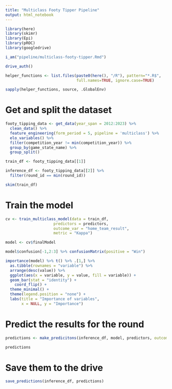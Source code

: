 ```yaml
---
title: "Multiclass Footy Tipper Pipeline"
output: html_notebook
---
```


```r
library(here)
library(skimr)
library(Epi)
library(pROC)
library(googledrive)

i_am("pipeline/multiclass-footy-tipper.Rmd")

drive_auth()

helper_functions <- list.files(paste0(here(), "/R"), pattern="*.R$", 
                               full.names=TRUE, ignore.case=TRUE)

sapply(helper_functions, source, .GlobalEnv)
```

# Get and split the dataset

```r
footy_tipping_data <- get_data(year_span = 2012:2023) %>%
  clean_data() %>%
  feature_engineering(form_period = 5, pipeline = 'multiclass') %>%
  elo_variables() %>%
  filter(competition_year != min(competition_year)) %>%
  group_by(game_state_name) %>%
  group_split()

train_df <- footy_tipping_data[[1]]

inference_df <- footy_tipping_data[[2]] %>%
  filter(round_id == min(round_id))

skim(train_df)
```

# Train the model

```r
cv <- train_multiclass_model(data = train_df, 
                     predictors = predictors,
                     outcome_var = "home_team_result",
                     metric = "Kappa")

model <- cv$finalModel
```

```r
model$confusion[-1,2:3] %>% confusionMatrix(positive = "Win")
```

```r
importance(model) %>% t() %>% .[1,] %>% 
  as.tibble(rownames = "variable") %>%
  arrange(desc(value)) %>%
  ggplot(aes(x = variable, y = value, fill = variable)) +
  geom_bar(stat = "identity") +
    coord_flip() +
  theme_minimal() +
  theme(legend.position = "none") +
  labs(title = "Importance of variables",
       x = NULL, y = "Importance")
```

# Predict the results for the round

```r
predictions <- make_predicitons(inference_df, model, predictors, outcome_var = "home_team_result")

predictions
```

# Save them to the drive

```r
save_predictions(inference_df, predictions)
```
